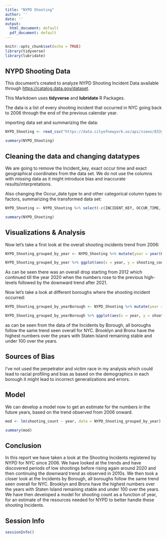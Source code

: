 ---
title: "NYPD Shooting"
author: ''
date: ''
output:
  html_document: default
  pdf_document: default
---

```{r setup, include=FALSE}
knitr::opts_chunk$set(echo = TRUE)
library(tidyverse)
library(lubridate)
```

## NYPD Shooting Data

This document's created to analyze NYPD Shooting Incident Data available through <https://catalog.data.gov/dataset>.

This Markdown uses **tidyverse** and **lubridate** R Packages.

The data is a list of every shooting incident that occurred in NYC going back to 2006 through the end of the previous calendar year. 

importing data set and summarizing the data:

```{r, message=FALSE}
NYPD_Shooting <- read_csv("https://data.cityofnewyork.us/api/views/833y-fsy8/rows.csv?accessType=DOWNLOAD")
```

```{r}
summary(NYPD_Shooting)
```

## Cleaning the data and changing datatypes

We are going to remove the Incident_key, exact occur time and exact geographical coordinates from the data set. We do not use the columns with missing data as it might introduce bias and inaccurate results/interpretations. 

Also changing the Occur_date type to <date> and other categorical column types to factors, summarizing the transformed data set:


```{r}
NYPD_Shooting <- NYPD_Shooting %>% select(-c(INCIDENT_KEY, OCCUR_TIME, X_COORD_CD, Y_COORD_CD, Latitude, Longitude, Lon_Lat)) %>% mutate(OCCUR_DATE = mdy(OCCUR_DATE), BORO = as.factor(BORO), LOC_OF_OCCUR_DESC = as.factor(LOC_OF_OCCUR_DESC), LOC_CLASSFCTN_DESC = as.factor(LOC_CLASSFCTN_DESC), LOCATION_DESC = as.factor(LOCATION_DESC), PERP_AGE_GROUP = as.factor(PERP_AGE_GROUP), PERP_SEX = as.factor(PERP_SEX), PERP_RACE = as.factor(PERP_RACE), VIC_AGE_GROUP=as.factor(VIC_AGE_GROUP), VIC_SEX=as.factor(VIC_SEX), VIC_RACE = as.factor(VIC_RACE), JURISDICTION_CODE=as.factor(JURISDICTION_CODE), PRECINCT = as.factor(PRECINCT))
```

```{r}
summary(NYPD_Shooting)
```

## Visualizations & Analysis

Now let's take a first look at the overall shooting incidents trend from 2006:

```{r,  message==FALSE}
NYPD_Shooting_grouped_by_year <- NYPD_Shooting %>% mutate(year = year(OCCUR_DATE)) %>% group_by(year) %>% summarize(shooting_count = n())  %>% ungroup()
```

```{r}
NYPD_Shooting_grouped_by_year %>% ggplot(aes(x = year, y = shooting_count)) + geom_line(color = "orange") + geom_point(color = "red")+ labs(title = "Shooting Incidents in NYC", y = NULL) + theme(plot.title = element_text(hjust = 0.5))
```

As can be seen there was an overall drop starting from 2012 which continued till the year 2020 when the numbers rose to the previous high-levels followed by the downward trend after 2021.

Now let's take a look at different boroughs where the shooting incident occurred:

```{r, message=FALSE}
NYPD_Shooting_grouped_by_yearBorough <- NYPD_Shooting %>% mutate(year = year(OCCUR_DATE)) %>% group_by(year, BORO) %>% summarize(shooting_count = n())  %>% ungroup()
```

```{r}
NYPD_Shooting_grouped_by_yearBorough %>% ggplot(aes(x = year, y = shooting_count, color = BORO)) + geom_line() + geom_point() + labs(title = "Shooting Incidents in by Borough", y = NULL, color = "Borough") + theme(plot.title = element_text(hjust = 0.5))
```

as can be seen from the data of the Incidents by Borough, all boroughs follow the same trend seen overall for NYC. Brooklyn and Bronx have the highest numbers over the years with Staten Island remaining stable and under 100 over the years.

## Sources of Bias

I've not used the perpetrator and victim race in my analysis which could lead to racial profiling and bias as based on the demographics in each borough it might lead to incorrect generalizations and errors.

## Model

We can develop a model now to get an estimate for the numbers in the future years, based on the trend observed from 2006 onward. 

```{r}
mod <- lm(shooting_count ~ year, data = NYPD_Shooting_grouped_by_year)
```

```{r}
summary(mod)
```

## Conclusion

In this report we have taken a look at the Shooting Incidents registered by NYPD for NYC since 2006. We have looked at the trends and have discovered periods of low shootings before rising again around 2020 and then continuing the downward trend as observed in 2010s. We then took a closer look at the Incidents by Borough, all boroughs follow the same trend seen overall for NYC. Brooklyn and Bronx have the highest numbers over the years with Staten Island remaining stable and under 100 over the years. We have then developed a model for shooting count as a function of year, for an estimate of the resources needed for NYPD to better handle these shooting Incidents.

## Session Info 


```{r, eval=TRUE, echo=FALSE}
sessionInfo()
```
